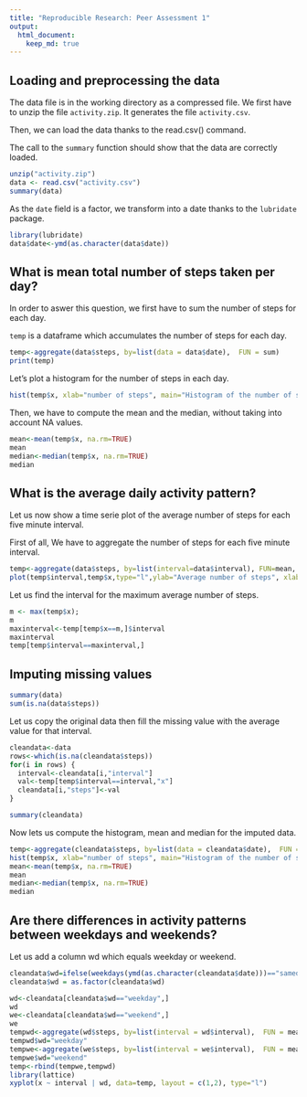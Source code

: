 ```yaml
---
title: "Reproducible Research: Peer Assessment 1"
output: 
  html_document:
    keep_md: true
---
```



## Loading and preprocessing the data

The data file is in the working directory as a compressed file. We first have to unzip the file `activity.zip`.
It generates the file `activity.csv`.

Then, we can load the data thanks to the read.csv() command.

The call to the `summary` function should show that the data are correctly loaded.

```r
unzip("activity.zip")
data <- read.csv("activity.csv")
summary(data)
```

As the `date` field is a factor, we transform into a date thanks to the `lubridate` package.

```r
library(lubridate)
data$date<-ymd(as.character(data$date))
```

## What is mean total number of steps taken per day?

In order to aswer this question, we first have to sum the number of steps for each day.

`temp` is a dataframe which accumulates the number of steps for each day.
```r
temp<-aggregate(data$steps, by=list(data = data$date),  FUN = sum)
print(temp)
```

Let's plot a histogram for the number of steps in each day.
```r
hist(temp$x, xlab="number of steps", main="Histogram of the number of steps by day")
```


Then, we have to compute the mean and the median, without taking into account NA values.
```r
mean<-mean(temp$x, na.rm=TRUE)
mean
median<-median(temp$x, na.rm=TRUE)
median
```


## What is the average daily activity pattern?

Let us now show a time serie plot of the average number of steps for each five minute interval.

First of all, We have to aggregate the number of steps for each five minute interval.

```r
temp<-aggregate(data$steps, by=list(interval=data$interval), FUN=mean, na.rm = TRUE)
plot(temp$interval,temp$x,type="l",ylab="Average number of steps", xlab="Five minute interval of the day")
```

Let us find the interval for the maximum average number of steps.

```r
m <- max(temp$x);
m
maxinterval<-temp[temp$x==m,]$interval
maxinterval
temp[temp$interval==maxinterval,]
```


## Imputing missing values

```r
summary(data)
sum(is.na(data$steps))
```

Let us copy the original data then fill the missing value with the average value for that interval. 

```r
cleandata<-data
rows<-which(is.na(cleandata$steps))
for(i in rows) {
  interval<-cleandata[i,"interval"]
  val<-temp[temp$interval==interval,"x"]
  cleandata[i,"steps"]<-val
}

summary(cleandata)
```

Now lets us compute the histogram, mean and median for the imputed data.

```r
temp<-aggregate(cleandata$steps, by=list(data = cleandata$date),  FUN = sum)
hist(temp$x, xlab="number of steps", main="Histogram of the number of steps by day")
mean<-mean(temp$x, na.rm=TRUE)
mean
median<-median(temp$x, na.rm=TRUE)
median
```

## Are there differences in activity patterns between weekdays and weekends?

Let us add a column wd which equals weekday or weekend.

```r
cleandata$wd=ifelse(weekdays(ymd(as.character(cleandata$date)))=="samedi"|weekdays(ymd(as.character(cleandata$date)))=="dimanche","weekend","weekday")
cleandata$wd = as.factor(cleandata$wd)

wd<-cleandata[cleandata$wd=="weekday",]
wd
we<-cleandata[cleandata$wd=="weekend",]
we
tempwd<-aggregate(wd$steps, by=list(interval = wd$interval),  FUN = mean, na.rm=TRUE)
tempwd$wd="weekday"
tempwe<-aggregate(we$steps, by=list(interval = we$interval),  FUN = mean, na.rm=TRUE)
tempwe$wd="weekend"
temp<-rbind(tempwe,tempwd)
library(lattice)
xyplot(x ~ interval | wd, data=temp, layout = c(1,2), type="l")
```